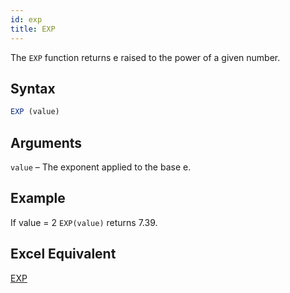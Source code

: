 ```yaml
---
id: exp
title: EXP
---
```

The `EXP` function returns e raised to the power of a given number.

## Syntax
```javascript
EXP (value)
```
## Arguments
`value` – The exponent applied to the base e.

## Example
If value = 2 ```EXP(value)``` returns 7.39.

## Excel Equivalent
[EXP](https://support.office.com/en-us/article/EXP-function-C578F034-2C45-4C37-BC8C-329660A63ABE)
